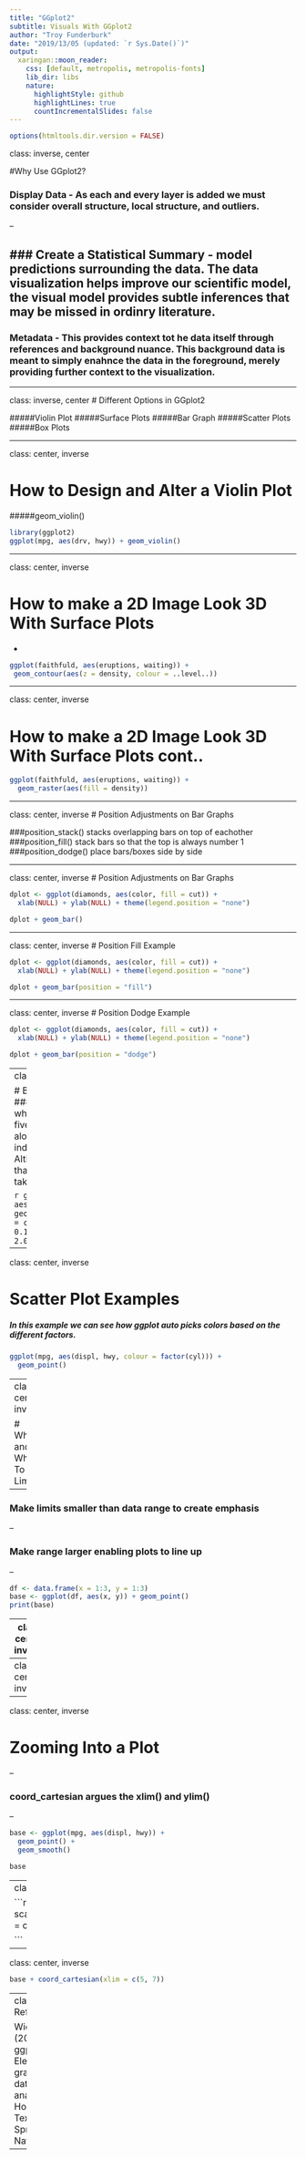 ```yaml
---
title: "GGplot2"
subtitle: Visuals With GGplot2
author: "Troy Funderburk"
date: "2019/13/05 (updated: `r Sys.Date()`)"
output: 
  xaringan::moon_reader:
    css: [default, metropolis, metropolis-fonts]
    lib_dir: libs
    nature:
      highlightStyle: github
      highlightLines: true
      countIncrementalSlides: false
---
```



```r
options(htmltools.dir.version = FALSE)
```

class: inverse, center

#Why Use GGplot2?

### Display Data - As each and every layer is added we must consider overall structure, local structure, and outliers. 

--

### Create a Statistical Summary - model predictions surrounding the data. The data visualization helps improve our scientific model, the visual model provides subtle inferences that may be missed in ordinry literature. 
--

### Metadata - This provides context tot he data itself through references and background nuance. This background data is meant to simply enahnce the data in the foreground, merely providing further context to the visualization. 

---

class: inverse, center
# Different Options in GGplot2

#####Violin Plot
#####Surface Plots
#####Bar Graph 
#####Scatter Plots
#####Box Plots

---

class: center, inverse

# How to Design and Alter a Violin Plot

#####geom_violin()

```r
library(ggplot2)
ggplot(mpg, aes(drv, hwy)) + geom_violin()
```

---

class: center, inverse

# How to make a 2D Image Look 3D With Surface Plots

-
```r

ggplot(faithfuld, aes(eruptions, waiting)) +
 geom_contour(aes(z = density, colour = ..level..))


```
---

class: center, inverse

# How to make a 2D Image Look 3D With Surface Plots cont..
```r

ggplot(faithfuld, aes(eruptions, waiting)) +
  geom_raster(aes(fill = density))

```

---

class: center, inverse
# Position Adjustments on Bar Graphs

###position_stack() stacks overlapping bars on top of eachother
###position_fill() stack bars so that the top is always number 1
###position_dodge() place bars/boxes side by side

---

class: center, inverse
# Position Adjustments on Bar Graphs
```r

dplot <- ggplot(diamonds, aes(color, fill = cut)) +
  xlab(NULL) + ylab(NULL) + theme(legend.position = "none")

dplot + geom_bar()


```

---

class: center, inverse
# Position Fill Example

```r

dplot <- ggplot(diamonds, aes(color, fill = cut)) +
  xlab(NULL) + ylab(NULL) + theme(legend.position = "none")

dplot + geom_bar(position = "fill")


```

---

class: center, inverse
# Position Dodge Example

```r

dplot <- ggplot(diamonds, aes(color, fill = cut)) +
  xlab(NULL) + ylab(NULL) + theme(legend.position = "none")

dplot + geom_bar(position = "dodge")


```

---
class: center, inverse

# Box Plot Examples
##### The box and whisker plots shows five summary statistics along with the individual outliers. Althought showing less than a histogram, it takes up far less space. 

```r
ggplot(diamonds, aes(carat, depth)) +
  geom_boxplot(aes(group = cut_width(carat, 0.1))) +
  xlim(NA, 2.05)
```

---

class: center, inverse

# Scatter Plot Examples

##### In this example we can see how ggplot auto picks colors based on the different factors. 

```r

ggplot(mpg, aes(displ, hwy, colour = factor(cyl))) +
  geom_point()

```
---
class: center, inverse

# When and Why To Set Limits

--

### Make limits smaller than data range to create emphasis

--

### Make range larger enabling plots to line up

--

```r

df <- data.frame(x = 1:3, y = 1:3)
base <- ggplot(df, aes(x, y)) + geom_point()
print(base)
```
---
class: center, inverse

```r

base + scale_x_continuous(limits = c(1.5, 2.5))

```
---
class: center, inverse
```r
base + scale_x_continuous(limits = c(0, 4))
```
---
class: center, inverse

# Zooming Into a Plot

--

### coord_cartesian argues the xlim() and ylim()

--

```r

base <- ggplot(mpg, aes(displ, hwy)) +
  geom_point() +
  geom_smooth()

base
```
---
class: center, inverse

```r
base + scale_x_continuous(limits = c(5, 7))


```
---

class: center, inverse
```r

base + coord_cartesian(xlim = c(5, 7))

```
---
class:inverse
References

Wickham, H. (2016) ggplot2. Elegant graphics for data analysis. Houston, Texas: Springer Nature. 

---